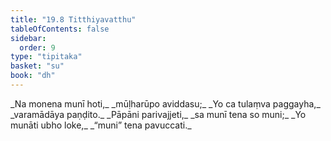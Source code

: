 ```yaml
---
title: "19.8 Titthiyavatthu"
tableOfContents: false
sidebar:
  order: 9
type: "tipitaka"
basket: "su"
book: "dh"
---
```



<DynamicBreadcrumb />

<Division number="268" book="dh">

<Paragraph number="289" type="verses" book="dh">
_Na monena munī hoti,_  
_mūḷharūpo aviddasu;_  
_Yo ca tulaṃva paggayha,_  
_varamādāya paṇḍito._  

</Paragraph>

</Division>
<Division number="269" book="dh">

<Paragraph number="290" type="verses" book="dh">
_Pāpāni parivajjeti,_  
_sa munī tena so muni;_  
_Yo munāti ubho loke,_  
_“muni” tena pavuccati._
</Paragraph>
</Division>